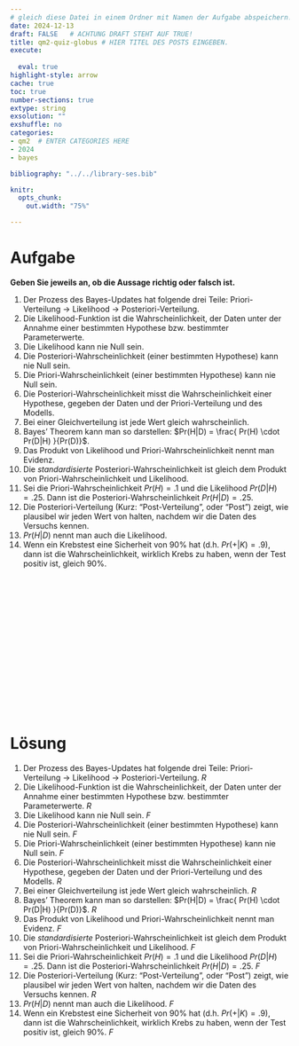 ```yaml
---
# gleich diese Datei in einem Ordner mit Namen der Aufgabe abspeichern!
date: 2024-12-13
draft: FALSE   # ACHTUNG DRAFT STEHT AUF TRUE!
title: qm2-quiz-globus # HIER TITEL DES POSTS EINGEBEN.
execute: 
  
  eval: true 
highlight-style: arrow 
cache: true
toc: true
number-sections: true
extype: string
exsolution: ""
exshuffle: no
categories:
- qm2  # ENTER CATEGORIES HERE
- 2024
- bayes

bibliography: "../../library-ses.bib"

knitr:
  opts_chunk:
    out.width: "75%"

---
```






# Aufgabe 


**Geben Sie jeweils an, ob die Aussage richtig oder falsch ist.**





1. Der Prozess des Bayes-Updates hat folgende drei Teile: Priori-Verteilung -> Likelihood -> Posteriori-Verteilung. 
2. Die Likelihood-Funktion ist die Wahrscheinlichkeit, der Daten unter der Annahme einer bestimmten Hypothese bzw. bestimmter Parameterwerte. 
3. Die Likelihood kann nie Null sein. 
4. Die Posteriori-Wahrscheinlichkeit (einer bestimmten Hypothese) kann nie Null sein. 
5. Die Priori-Wahrscheinlichkeit (einer bestimmten Hypothese) kann nie Null sein. 
6. Die Posteriori-Wahrscheinlichkeit misst die Wahrscheinlichkeit einer Hypothese, gegeben der Daten und der Priori-Verteilung und des Modells. 
7. Bei einer Gleichverteilung ist jede Wert gleich wahrscheinlich. 
8. Bayes' Theorem kann man so darstellen: $Pr(H|D) = \frac{ Pr(H) \cdot Pr(D|H) }{Pr(D)}$. 
9. Das Produkt von Likelihood und Priori-Wahrscheinlichkeit nennt man Evidenz. 
10. Die *standardisierte* Posteriori-Wahrscheinlichkeit ist gleich dem Produkt von Priori-Wahrscheinlichkeit und Likelihood. 
11. Sei die Priori-Wahrscheinlichkeit $Pr(H) = .1$ und die Likelihood $Pr(D|H) = .25$. Dann ist die Posteriori-Wahrscheinlichkeit $Pr(H|D) = .25$. 
12. Die Posteriori-Verteilung (Kurz: “Post-Verteilung”, oder “Post”) zeigt, wie plausibel wir jeden Wert von  halten, nachdem wir die Daten des Versuchs kennen. 
13. $Pr(H|D)$ nennt man auch die Likelihood. 
14. Wenn ein Krebstest eine Sicherheit von 90% hat (d.h. $Pr(+|K) = .9$), dann ist die Wahrscheinlichkeit, wirklich Krebs zu haben, wenn der Test positiv ist, gleich 90%. 



</br>
</br>
</br>

</br>
</br>
</br>

</br>
</br>
</br>

</br>
</br>
</br>











# Lösung 


1. Der Prozess des Bayes-Updates hat folgende drei Teile: Priori-Verteilung -> Likelihood -> Posteriori-Verteilung. *R*
2. Die Likelihood-Funktion ist die Wahrscheinlichkeit, der Daten unter der Annahme einer bestimmten Hypothese bzw. bestimmter Parameterwerte. *R*
3. Die Likelihood kann nie Null sein. *F*
4. Die Posteriori-Wahrscheinlichkeit (einer bestimmten Hypothese) kann nie Null sein. *F*
5. Die Priori-Wahrscheinlichkeit (einer bestimmten Hypothese) kann nie Null sein. *F*
6. Die Posteriori-Wahrscheinlichkeit misst die Wahrscheinlichkeit einer Hypothese, gegeben der Daten und der Priori-Verteilung und des Modells. *R*
7. Bei einer Gleichverteilung ist jede Wert gleich wahrscheinlich. *R*
8. Bayes' Theorem kann man so darstellen: $Pr(H|D) = \frac{ Pr(H) \cdot Pr(D|H) }{Pr(D)}$. *R*
9. Das Produkt von Likelihood und Priori-Wahrscheinlichkeit nennt man Evidenz. *F*
10. Die *standardisierte* Posteriori-Wahrscheinlichkeit ist gleich dem Produkt von Priori-Wahrscheinlichkeit und Likelihood. *F*
11. Sei die Priori-Wahrscheinlichkeit $Pr(H) = .1$ und die Likelihood $Pr(D|H) = .25$. Dann ist die Posteriori-Wahrscheinlichkeit $Pr(H|D) = .25$. *F*
12. Die Posteriori-Verteilung (Kurz: “Post-Verteilung”, oder “Post”) zeigt, wie plausibel wir jeden Wert von  halten, nachdem wir die Daten des Versuchs kennen. *R*
13. $Pr(H|D)$ nennt man auch die Likelihood. *F*
14. Wenn ein Krebstest eine Sicherheit von 90% hat (d.h. $Pr(+|K) = .9$), dann ist die Wahrscheinlichkeit, wirklich Krebs zu haben, wenn der Test positiv ist, gleich 90%. *F*


